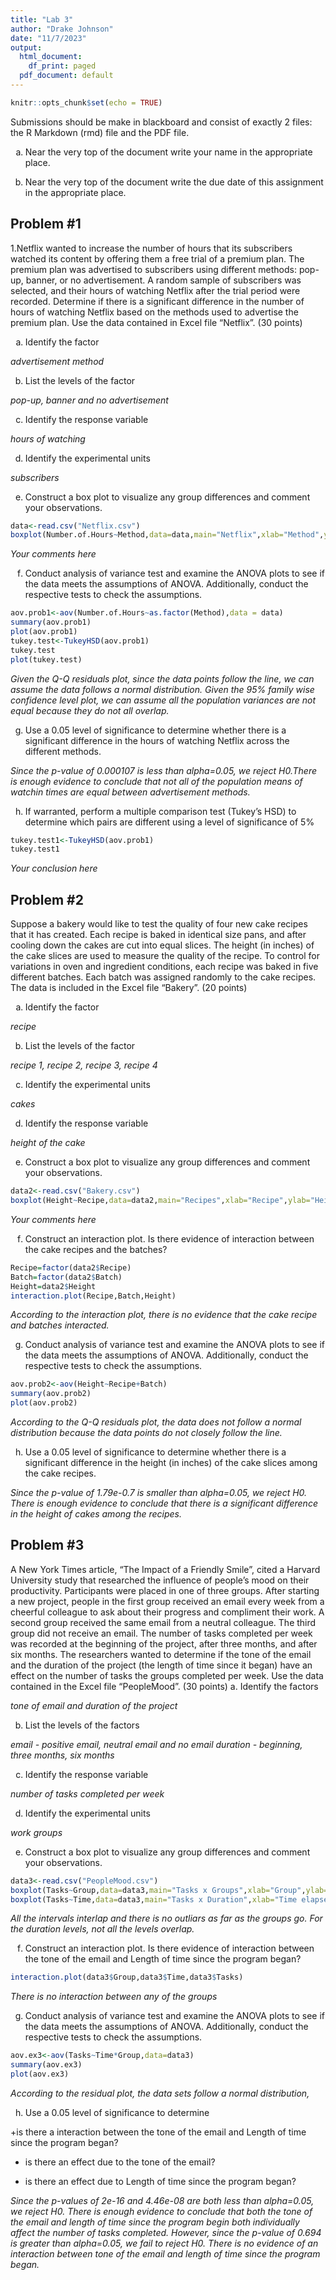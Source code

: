 ---
title: "Lab 3"
author: "Drake Johnson"
date: "11/7/2023"
output:
  html_document:
    df_print: paged
  pdf_document: default
---

```{r setup, include=FALSE}
knitr::opts_chunk$set(echo = TRUE)
```

Submissions should be make in blackboard and consist of exactly 2 files: the R Markdown (rmd) file and the PDF file. 


a. Near the very top of the document write your name in the appropriate place. 

b. Near the very top of the document write the due date of this assignment in the appropriate place. 


## Problem #1

1.Netflix wanted to increase the number of hours that its subscribers watched its content by offering them a free trial of a premium plan. The premium plan was advertised to subscribers using different methods: pop-up, banner, or no advertisement. A random sample of subscribers  was selected, and their hours of watching Netflix after the trial period were recorded. Determine if there is a significant difference in the number of hours of watching Netflix based on the methods used to advertise the premium plan. Use the data contained in Excel file "Netflix". (30 points)

a. Identify the factor

*advertisement method*

b. List the levels of the factor

*pop-up, banner and no advertisement*

c. Identify the response variable

*hours of watching*

d. Identify the experimental units 

*subscribers*

e. Construct a box plot to visualize any group differences and comment your observations.

```{r}
data<-read.csv("Netflix.csv")
boxplot(Number.of.Hours~Method,data=data,main="Netflix",xlab="Method",ylab="hours watched",col=topo.colors(3))
```
*Your comments here*

f. Conduct analysis of variance test and examine the ANOVA plots to see if the data meets the assumptions of ANOVA. Additionally, conduct the respective tests to check the assumptions. 

```{r}
aov.prob1<-aov(Number.of.Hours~as.factor(Method),data = data)
summary(aov.prob1)
plot(aov.prob1)
tukey.test<-TukeyHSD(aov.prob1)
tukey.test
plot(tukey.test)
```

*Given the Q-Q residuals plot, since the data points follow the line, we can assume the data follows a normal distribution. Given the 95% family wise confidence level plot, we can assume all the population variances are not equal because they do not all overlap.*

g. Use a 0.05 level of significance to determine whether there is a significant difference in the hours of watching Netflix across the different methods.

*Since the p-value of 0.000107 is less than alpha=0.05, we reject H0.There is enough evidence to conclude that not all of the population means of watchin times are equal between advertisement methods.*

h. If warranted, perform a multiple comparison test (Tukey's HSD) to determine which pairs are different using a level of significance of 5%

```{r}
tukey.test1<-TukeyHSD(aov.prob1)
tukey.test1
```

*Your conclusion here*


## Problem #2
Suppose a bakery would like to test the quality of four new cake recipes that it has created. Each recipe is baked in identical size pans, and after cooling down the cakes are cut into equal slices. The height (in inches) of the cake slices are used to measure the quality of the recipe. To control for variations in oven and ingredient conditions, each recipe was baked in five different batches. Each batch was assigned randomly to the cake recipes. The data is included in the Excel file "Bakery".
(20 points)

a. Identify the factor

*recipe*

b. List the levels of the factor

*recipe 1, recipe 2, recipe 3, recipe 4*

c. Identify the experimental units 

*cakes*

d. Identify the response variable

*height of the cake*

e. Construct a box plot to visualize any group differences and comment your observations.

```{r}
data2<-read.csv("Bakery.csv")
boxplot(Height~Recipe,data=data2,main="Recipes",xlab="Recipe",ylab="Height",col=topo.colors(3))
```

*Your comments here*

f. Construct an interaction plot. Is there evidence of interaction between the cake recipes and the batches?

```{r}
Recipe=factor(data2$Recipe)
Batch=factor(data2$Batch)
Height=data2$Height
interaction.plot(Recipe,Batch,Height)
```

*According to the interaction plot, there is no evidence that the cake recipe and batches interacted.*

g. Conduct analysis of variance test and examine the ANOVA plots to see if the data meets the assumptions of ANOVA. Additionally, conduct the respective tests to check the assumptions. 

```{r}
aov.prob2<-aov(Height~Recipe+Batch)
summary(aov.prob2)
plot(aov.prob2)
```

*According to the Q-Q residuals plot, the data does not follow a normal distribution because the data points do not closely follow the line. *

h. Use a 0.05 level of significance to determine whether there is a significant difference in the height (in inches) of the cake slices among the cake recipes. 

*Since the p-value of 1.79e-0.7 is smaller than alpha=0.05, we reject H0. There is enough evidence to conclude that there is a significant difference in the height of cakes among the recipes.*



## Problem #3

A New York Times article, “The Impact of a Friendly Smile”, cited a Harvard University study that researched the influence of people’s mood on their productivity. Participants were placed in one of three groups. After starting a new project, people in the first group received an email every week from a cheerful colleague to ask about their progress and compliment their work. A second group received the same email from a neutral colleague. The third group did not receive an email. The number of tasks completed per week was recorded at the beginning of the project, after three months, and after six months. The researchers wanted to determine if the tone of the email and the duration of the project (the length of time since it began) have an effect on the number of tasks the groups completed per week. Use the  data contained in the Excel file "PeopleMood". (30 points)
 a. Identify the factors

*tone of email and duration of the project*

b. List the levels of the factors

*email - positive email, neutral email and no email*
*duration - beginning, three months, six months*

c. Identify the response variable

*number of tasks completed per week*

d. Identify the experimental units

*work groups*

e. Construct a box plot to visualize any group differences and comment your observations.

```{r}
data3<-read.csv("PeopleMood.csv")
boxplot(Tasks~Group,data=data3,main="Tasks x Groups",xlab="Group",ylab="tasks comleted",col=heat.colors(3))
boxplot(Tasks~Time,data=data3,main="Tasks x Duration",xlab="Time elapsed",ylab="tasks comleted",col=heat.colors(3))
```

*All the intervals interlap and there is no outliars as far as the groups go. For the duration levels, not all the levels overlap.*

f. Construct an interaction plot. Is there evidence of interaction between the tone of the email and Length of time since the program began?

```{r}
interaction.plot(data3$Group,data3$Time,data3$Tasks)
```

*There is no interaction between any of the groups*

g. Conduct analysis of variance test and examine the ANOVA plots to see if the data meets the assumptions of ANOVA. Additionally, conduct the respective tests to check the assumptions.

```{r}
aov.ex3<-aov(Tasks~Time*Group,data=data3)
summary(aov.ex3)
plot(aov.ex3)
```

*According to the residual plot, the data sets follow a normal distribution, *

h. Use a 0.05 level of significance to determine

+is there a interaction between the tone of the email and Length of time since the program began? 

+ is there an effect due to the tone of the email?

+ is there an effect due to Length of time since the program began?


*Since the p-values of 2e-16 and 4.46e-08 are both less than alpha=0.05, we reject H0. There is enough evidence to conclude that both the tone of the email and length of time since the program begin both individually affect the number of tasks completed. However, since the p-value of 0.694 is greater than alpha=0.05, we fail to reject H0. There is no evidence of an interaction between tone of the email and length of time since the program began. *

